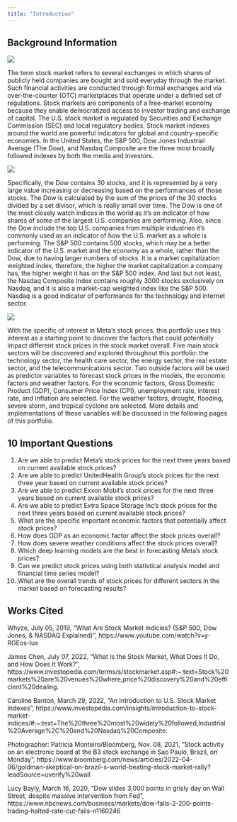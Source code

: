 ```yaml
---
title: "Introduction"
---
```


## Background Information

![](stock.jpeg)

The term stock market refers to several exchanges in which shares of publicly held companies are bought and sold everyday through the market. Such financial activities are conducted through formal exchanges and via over-the-counter (OTC) marketplaces that operate under a defined set of regulations. Stock markets are components of a free-market economy because they enable democratized access to investor trading and exchange of capital. The U.S. stock market is regulated by Securities and Exchange Commission (SEC) and local regulatory bodies. Stock market indexes around the world are powerful indicators for global and country-specific economies. In the United States, the S&P 500, Dow Jones Industrial Average (The Dow), and Nasdaq Composite are the three most broadly followed indexes by both the media and investors.

![](stock01.jpeg)

Specifically, the Dow contains 30 stocks, and it is represented by a very large value increasing or decreasing based on the performances of those stocks. The Dow is calculated by the sum of the prices of the 30 stocks divided by a set divisor, which is really small over time. The Dow is one of the most closely watch indices in the world as it's an indicator of how shares of some of the largest U.S. companies are performing. Also, since the Dow include the top U.S. companies from multiple industries it's commonly used as an indicator of how the U.S. market as a whole is performing. The S&P 500 contains 500 stocks, which may be a better indicator of the U.S. market and the economy as a whole, rather than the Dow, due to having larger numbers of stocks. It is a market capitalization weighted index, therefore, the higher the market capitalization a company has, the higher weight it has on the S&P 500 index. And last but not least, the Nasdaq Composite Index contains roughly 3000 stocks exclusively on Nasdaq, and it is also a market-cap weighted index like the S&P 500. Nasdaq is a good indicator of performance for the technology and internet sector.


![](meta.jpeg)

With the specific of interest in Meta's stock prices, this portfolio uses this interest as a starting point to discover the factors that could potentially impact different stock prices in the stock market overall. Five main stock sectors will be discovered and explored throughout this portfolio: the technology sector, the health care sector, the energy sector, the real estate sector, and the telecommunications sector. Two outside factors will be used as predictor variables to forecast stock prices in the models, the economic factors and weather factors. For the economic factors, Gross Domestic Product (GDP), Consumer Price Index (CPI), unemployment rate, interest rate, and inflation are selected. For the weather factors, drought, flooding, severe storm, and tropical cyclone are selected. More details and implementations of these variables will be discussed in the following pages of this portfolio.  

## 10 Important Questions

1.  Are we able to predict Meta's stock prices for the next three years based on current available stock prices?
2.  Are we able to predict UnitedHealth Group's stock prices for the next three year based on current available stock prices?
3.  Are we able to predict Exxon Mobil's stock prices for the next three years based on current available stock prices?
4.  Are we able to predict Extra Space Storage Inc's stock prices for the next three years based on current available stock prices?
5.  What are the specific important economic factors that potentially affect stock prices?
6.  How does GDP as an economic factor affect the stock prices overall?
7.  How does severe weather conditions affect the stock prices overall?
8.  Which deep learning models are the best in forecasting Meta's stock prices?
9.  Can we predict stock prices using both statistical analysis model and financial time series model?
10. What are the overall trends of stock prices for different sectors in the market based on forecasting results?

## Works Cited

Whyze, July 05, 2019, "What Are Stock Market Indicies? (S&P 500, Dow Jones, & NASDAQ Explained)", https://www.youtube.com/watch?v=y-RGEos-lus

James Chen, July 07, 2022, "What Is the Stock Market, What Does It Do, and How Does It Work?", https://www.investopedia.com/terms/s/stockmarket.asp#:\~:text=Stock%20markets%20are%20venues%20where,price%20discovery%20and%20efficient%20dealing.

Caroline Banton, March 29, 2022, "An Introduction to U.S. Stock Market Indexes", https://www.investopedia.com/insights/introduction-to-stock-market-indices/#:\~:text=The%20three%20most%20widely%20followed,Industrial%20Average%2C%20and%20Nasdaq%20Composite.

Photographer: Patricia Monteiro/Bloomberg, Nov. 08, 2021, "Stock activity on an electronic board at the B3 stock exchange in Sao Paulo, Brazil, on Monday", https://www.bloomberg.com/news/articles/2022-04-06/goldman-skeptical-on-brazil-s-world-beating-stock-market-rally?leadSource=uverify%20wall

Lucy Bayly, March 16, 2020, "Dow slides 3,000 points in grisly day on Wall Street, despite massive intervention from Fed", https://www.nbcnews.com/business/markets/dow-falls-2-200-points-trading-halted-rate-cut-fails-n1160246
